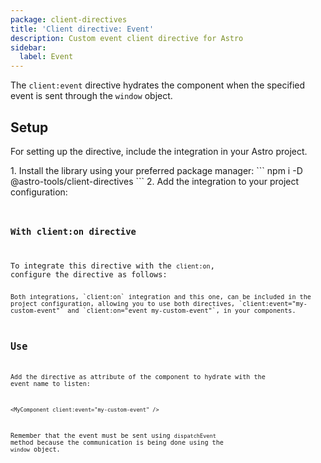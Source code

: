 ```yaml
---
package: client-directives
title: 'Client directive: Event'
description: Custom event client directive for Astro
sidebar:
  label: Event
---
```






<BetaAdvice />

The `client:event` directive hydrates the component when the specified event is sent through the `window` object.

## Setup

For setting up the directive, include the integration in your Astro project.

<Steps>
1.  Install the library using your preferred package manager:
    ```
    npm i -D @astro-tools/client-directives
    ```
2.  Add the integration to your project configuration:
    <Code title="astro.config.mjs" code={clientDirectiveEventSetupExampleRaw} lang="typescript" />
</Steps>

### With client:on directive

To integrate this directive with the `client:on`, configure the directive as follows:
<Code title="astro.config.mjs" code={clientDirectiveViewportSetupWithClientOnExampleRaw} lang="typescript" />

<Aside type="tip">Both integrations, `client:on` integration and this one, can be included in the project configuration, allowing you to use both directives, `client:event="my-custom-event"` and `client:on="event my-custom-event"`, in your components.</Aside>

## Use

Add the directive as attribute of the component to hydrate with the event name to listen:
```astro
<MyComponent client:event="my-custom-event" />
```

Remember that the event must be sent using `dispatchEvent` method because the communication is being done using the `window` object.

<Example>
  <Tabs>
    <TabItem label="Example.astro">
      <Code code={ClientDirectiveEventUseExampleRaw} lang="astro" />
    </TabItem>
    <TabItem label="Square.svelte">
      <Code code={squareCodeExample} lang="svelte" />
    </TabItem>
  </Tabs>
  <ExamplePreview hydration="example">
    <ClientDirectiveEventUseExample id="example" />
  </ExamplePreview>
</Example>
